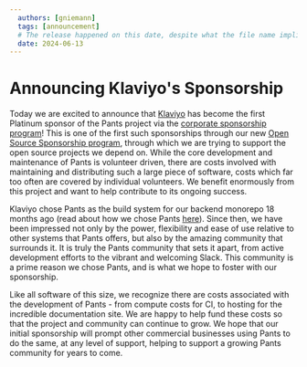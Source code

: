 ```yaml
---
  authors: [gniemann]
  tags: [announcement]
  # The release happened on this date, despite what the file name implies (which is when this post was authored)
  date: 2024-06-13
---
```

# Announcing Klaviyo's Sponsorship

Today we are excited to announce that [Klaviyo](https://www.klaviyo.com/) has become the first Platinum sponsor of the Pants project via the [corporate sponsorship program](https://www.pantsbuild.org/sponsorship#corporate-sponsorship)! This is one of the first such sponsorships through our new [Open Source Sponsorship program](https://klaviyo.tech/inaugurating-our-open-source-sponsorship-program-df0572cc9c18), through which we are trying to support the open source projects we depend on. While the core development and maintenance of Pants is volunteer driven, there are costs involved with maintaining and distributing such a large piece of software, costs which far too often are covered by individual volunteers. We benefit enormously from this project and want to help contribute to its ongoing success.

Klaviyo chose Pants as the build system for our backend monorepo 18 months ago (read about how we chose Pants [here](https://klaviyo.tech/why-we-chose-pants-906891a98a6e)). Since then, we have been impressed not only by the power, flexibility and ease of use relative to other systems that Pants offers, but also by the amazing community that surrounds it. It is truly the Pants community that sets it apart, from active development efforts to the vibrant and welcoming Slack. This community is a prime reason we chose Pants, and is what we hope to foster with our sponsorship.

Like all software of this size, we recognize there are costs associated with the development of Pants - from compute costs for CI, to hosting for the incredible documentation site. We are happy to help fund these costs so that the project and community can continue to grow. We hope that our initial sponsorship will prompt other commercial businesses using Pants to do the same, at any level of support, helping to support a growing Pants community for years to come.
